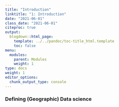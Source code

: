 ```yaml
---
title: "Introduction"
linktitle: "1: Introduction"
date: "2021-06-01"
class_date: "2021-06-01"
citeproc: true
output:
  blogdown::html_page:
    template: ../../pandoc/toc-title_html.template
    toc: false
menu:
  modules:
    parent: Modules
    weight: 1
type: docs
weight: 1
editor_options:
  chunk_output_type: console
---
```



### Defining (Geographic) Data science
